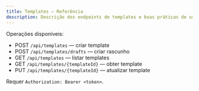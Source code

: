 ```yaml
---
title: Templates — Referência
description: Descrição dos endpoints de templates e boas práticas de uso.
---
```


Operações disponíveis:

- POST `/api/templates` — criar template
- POST `/api/templates/drafts` — criar rascunho
- GET `/api/templates` — listar templates
- GET `/api/templates/{templateId}` — obter template
- PUT `/api/templates/{templateId}` — atualizar template

Requer `Authorization: Bearer <token>`.
